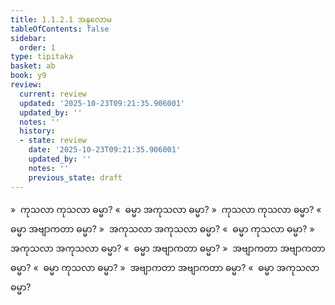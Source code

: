 ```yaml
---
title: 1.1.2.1 အနုလောမ
tableOfContents: false
sidebar:
  order: 1
type: tipitaka
basket: ab
book: y9
review:
  current: review
  updated: '2025-10-23T09:21:35.906001'
  updated_by: ''
  notes: ''
  history:
  - state: review
    date: '2025-10-23T09:21:35.906001'
    updated_by: ''
    notes: ''
    previous_state: draft
---
```



<ReviewStatus review={frontmatter.review} showDetails={true} />

<HypothesisAnnotation frontmatter={frontmatter} />

<DynamicBreadcrumb />

<Division number="3" book="y9" e="ch" v="35" p="2">

<Paragraph number="14" book="y9">
»  ကုသလာ ကုသလာ ဓမ္မာ?
</Paragraph>

<Paragraph number="15" book="y9">
«  ဓမ္မာ အကုသလာ ဓမ္မာ?
</Paragraph>

<Paragraph number="16" book="y9">
»  ကုသလာ ကုသလာ ဓမ္မာ?
</Paragraph>

<Paragraph number="17" book="y9">
«  ဓမ္မာ အဗျာကတာ ဓမ္မာ?
</Paragraph>

</Division>
<Division number="4" book="y9" e="ch" v="35" p="2">

<Paragraph number="18" book="y9">
»  အကုသလာ အကုသလာ ဓမ္မာ?
</Paragraph>

<Paragraph number="19" book="y9">
«  ဓမ္မာ ကုသလာ ဓမ္မာ?
</Paragraph>

<Paragraph number="20" book="y9">
»  အကုသလာ အကုသလာ ဓမ္မာ?
</Paragraph>

<Paragraph number="21" book="y9">
«  ဓမ္မာ အဗျာကတာ ဓမ္မာ?
</Paragraph>

</Division>
<Division number="5" book="y9" e="ch" v="35" p="2">

<Paragraph number="22" book="y9">
»  အဗျာကတာ အဗျာကတာ ဓမ္မာ?
</Paragraph>

<Paragraph number="23" book="y9">
«  ဓမ္မာ ကုသလာ ဓမ္မာ?
</Paragraph>

<Paragraph number="24" book="y9">
»  အဗျာကတာ အဗျာကတာ ဓမ္မာ?
</Paragraph>

<Paragraph number="25" book="y9">
«  ဓမ္မာ အကုသလာ ဓမ္မာ?
</Paragraph>
</Division>